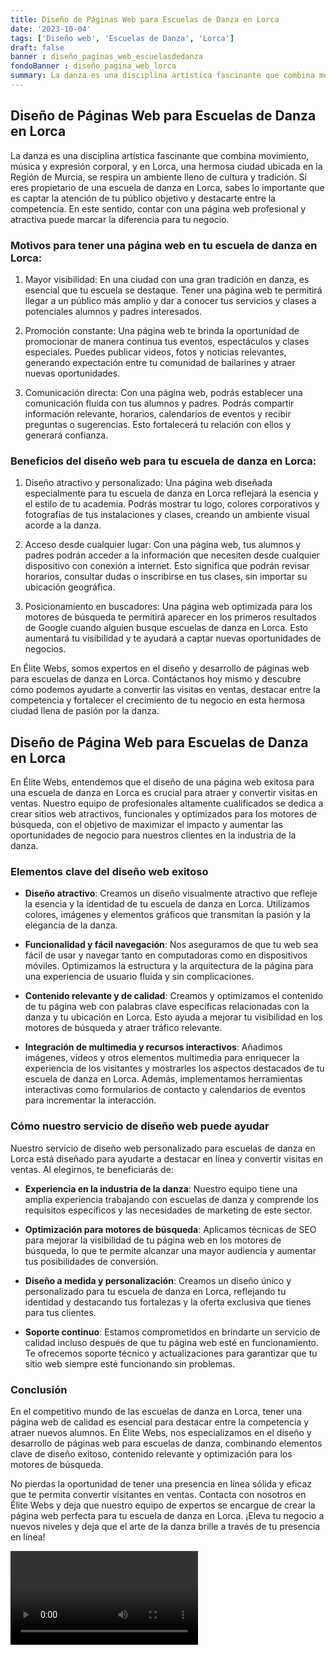 ```yaml
---
title: Diseño de Páginas Web para Escuelas de Danza en Lorca
date: '2023-10-04'
tags: ['Diseño web', 'Escuelas de Danza', 'Lorca']
draft: false
banner : diseño_paginas_web_escuelasdedanza
fondoBanner : diseño_pagina_web_lorca
summary: La danza es una disciplina artística fascinante que combina movimiento, música y expresión corporal, y en Lorca, una hermosa ciudad ubicada en la Región de Murcia, se respira un ambiente lleno de cultura y tradición. Si eres propietario de una escuela de danza en Lorca, sabes lo importante que es captar la atención de tu público objetivo y destacarte entre la competencia. En este sentido, contar con una página web profesional y atractiva puede marcar la diferencia para tu negocio.
---
```


## Diseño de Páginas Web para Escuelas de Danza en Lorca

La danza es una disciplina artística fascinante que combina movimiento, música y expresión corporal, y en Lorca, una hermosa ciudad ubicada en la Región de Murcia, se respira un ambiente lleno de cultura y tradición. Si eres propietario de una escuela de danza en Lorca, sabes lo importante que es captar la atención de tu público objetivo y destacarte entre la competencia. En este sentido, contar con una página web profesional y atractiva puede marcar la diferencia para tu negocio.

### Motivos para tener una página web en tu escuela de danza en Lorca:

1. Mayor visibilidad: En una ciudad con una gran tradición en danza, es esencial que tu escuela se destaque. Tener una página web te permitirá llegar a un público más amplio y dar a conocer tus servicios y clases a potenciales alumnos y padres interesados.

2. Promoción constante: Una página web te brinda la oportunidad de promocionar de manera continua tus eventos, espectáculos y clases especiales. Puedes publicar videos, fotos y noticias relevantes, generando expectación entre tu comunidad de bailarines y atraer nuevas oportunidades.

3. Comunicación directa: Con una página web, podrás establecer una comunicación fluida con tus alumnos y padres. Podrás compartir información relevante, horarios, calendarios de eventos y recibir preguntas o sugerencias. Esto fortalecerá tu relación con ellos y generará confianza.

### Beneficios del diseño web para tu escuela de danza en Lorca:

1. Diseño atractivo y personalizado: Una página web diseñada especialmente para tu escuela de danza en Lorca reflejará la esencia y el estilo de tu academia. Podrás mostrar tu logo, colores corporativos y fotografías de tus instalaciones y clases, creando un ambiente visual acorde a la danza.

2. Acceso desde cualquier lugar: Con una página web, tus alumnos y padres podrán acceder a la información que necesiten desde cualquier dispositivo con conexión a internet. Esto significa que podrán revisar horarios, consultar dudas o inscribirse en tus clases, sin importar su ubicación geográfica.

3. Posicionamiento en buscadores: Una página web optimizada para los motores de búsqueda te permitirá aparecer en los primeros resultados de Google cuando alguien busque escuelas de danza en Lorca. Esto aumentará tu visibilidad y te ayudará a captar nuevas oportunidades de negocios.

En Élite Webs, somos expertos en el diseño y desarrollo de páginas web para escuelas de danza en Lorca. Contáctanos hoy mismo y descubre cómo podemos ayudarte a convertir las visitas en ventas, destacar entre la competencia y fortalecer el crecimiento de tu negocio en esta hermosa ciudad llena de pasión por la danza.

<GifSeo />

<Cta />

## Diseño de Página Web para Escuelas de Danza en Lorca

En Élite Webs, entendemos que el diseño de una página web exitosa para una escuela de danza en Lorca es crucial para atraer y convertir visitas en ventas. Nuestro equipo de profesionales altamente cualificados se dedica a crear sitios web atractivos, funcionales y optimizados para los motores de búsqueda, con el objetivo de maximizar el impacto y aumentar las oportunidades de negocio para nuestros clientes en la industria de la danza.

### Elementos clave del diseño web exitoso

- **Diseño atractivo**: Creamos un diseño visualmente atractivo que refleje la esencia y la identidad de tu escuela de danza en Lorca. Utilizamos colores, imágenes y elementos gráficos que transmitan la pasión y la elegancia de la danza.

- **Funcionalidad y fácil navegación**: Nos aseguramos de que tu web sea fácil de usar y navegar tanto en computadoras como en dispositivos móviles. Optimizamos la estructura y la arquitectura de la página para una experiencia de usuario fluida y sin complicaciones.

- **Contenido relevante y de calidad**: Creamos y optimizamos el contenido de tu página web con palabras clave específicas relacionadas con la danza y tu ubicación en Lorca. Esto ayuda a mejorar tu visibilidad en los motores de búsqueda y atraer tráfico relevante.

- **Integración de multimedia y recursos interactivos**: Añadimos imágenes, videos y otros elementos multimedia para enriquecer la experiencia de los visitantes y mostrarles los aspectos destacados de tu escuela de danza en Lorca. Además, implementamos herramientas interactivas como formularios de contacto y calendarios de eventos para incrementar la interacción.

### Cómo nuestro servicio de diseño web puede ayudar

Nuestro servicio de diseño web personalizado para escuelas de danza en Lorca está diseñado para ayudarte a destacar en línea y convertir visitas en ventas. Al elegirnos, te beneficiarás de:

- **Experiencia en la industria de la danza**: Nuestro equipo tiene una amplia experiencia trabajando con escuelas de danza y comprende los requisitos específicos y las necesidades de marketing de este sector.

- **Optimización para motores de búsqueda**: Aplicamos técnicas de SEO para mejorar la visibilidad de tu página web en los motores de búsqueda, lo que te permite alcanzar una mayor audiencia y aumentar tus posibilidades de conversión.

- **Diseño a medida y personalización**: Creamos un diseño único y personalizado para tu escuela de danza en Lorca, reflejando tu identidad y destacando tus fortalezas y la oferta exclusiva que tienes para tus clientes.

- **Soporte continuo**: Estamos comprometidos en brindarte un servicio de calidad incluso después de que tu página web esté en funcionamiento. Te ofrecemos soporte técnico y actualizaciones para garantizar que tu sitio web siempre esté funcionando sin problemas.

### Conclusión

En el competitivo mundo de las escuelas de danza en Lorca, tener una página web de calidad es esencial para destacar entre la competencia y atraer nuevos alumnos. En Élite Webs, nos especializamos en el diseño y desarrollo de páginas web para escuelas de danza, combinando elementos clave de diseño exitoso, contenido relevante y optimización para los motores de búsqueda.

No pierdas la oportunidad de tener una presencia en línea sólida y eficaz que te permita convertir visitantes en ventas. Contacta con nosotros en Élite Webs y deja que nuestro equipo de expertos se encargue de crear la página web perfecta para tu escuela de danza en Lorca. ¡Eleva tu negocio a nuevos niveles y deja que el arte de la danza brille a través de tu presencia en línea!

<Video />

<CtaBot job='Escuelas de Danza' city='Lorca'/>

<Gmaps query='Lorca+españa+maps' />